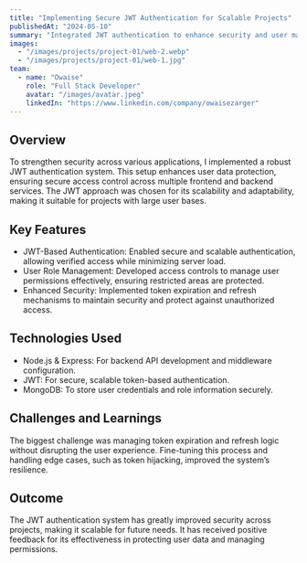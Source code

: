 ```yaml
---
title: "Implementing Secure JWT Authentication for Scalable Projects"
publishedAt: "2024-05-10"
summary: "Integrated JWT authentication to enhance security and user management across multiple projects, improving access control and data protection."
images:
  - "/images/projects/project-01/web-2.webp"
  - "/images/projects/project-01/web-1.jpg"
team:
  - name: "Owaise"
    role: "Full Stack Developer"
    avatar: "/images/avatar.jpeg"
    linkedIn: "https://www.linkedin.com/company/owaisezarger"
---
```


## Overview

To strengthen security across various applications, I implemented a robust JWT authentication system. This setup enhances user data protection, ensuring secure access control across multiple frontend and backend services. The JWT approach was chosen for its scalability and adaptability, making it suitable for projects with large user bases.

## Key Features

- JWT-Based Authentication: Enabled secure and scalable authentication, allowing verified access while minimizing server load.
- User Role Management: Developed access controls to manage user permissions effectively, ensuring restricted areas are protected.
- Enhanced Security: Implemented token expiration and refresh mechanisms to maintain security and protect against unauthorized access.

## Technologies Used

- Node.js & Express: For backend API development and middleware configuration.
- JWT: For secure, scalable token-based authentication.
- MongoDB: To store user credentials and role information securely.

## Challenges and Learnings

The biggest challenge was managing token expiration and refresh logic without disrupting the user experience. Fine-tuning this process and handling edge cases, such as token hijacking, improved the system’s resilience.

## Outcome

The JWT authentication system has greatly improved security across projects, making it scalable for future needs. It has received positive feedback for its effectiveness in protecting user data and managing permissions.
